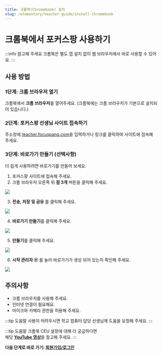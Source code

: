 ```yaml
---
title: 크롬북(Chromebook) 설치
slug: /elementary/teacher-guide/install-chromebook
---
```



# 크롬북에서 포커스팡 사용하기

:::info 참고해 주세요
크롬북은 별도 앱 설치 없이 웹 브라우저에서 바로 사용할 수 있어요.
:::

## 사용 방법

### 1단계: 크롬 브라우저 열기

크롬북에서 **크롬 브라우저**를 열어주세요. (크롬북에는 크롬 브라우저가 기본으로 설치되어 있습니다.)

### 2단계: 포커스팡 선생님 사이트 접속하기

주소창에 [teacher.focuspang.com](https://teacher.focuspang.com)을 입력하거나 링크를 클릭하여 사이트에 접속해 주세요.

### 3단계: 바로가기 만들기 (선택사항)

더 쉽게 사용하려면 바로가기를 만들어 보세요.

1. 포커스팡 사이트에 접속해 주세요.
2. 크롬 브라우저 오른쪽 위 **점 3개** 버튼을 클릭해 주세요.

<Image src="/img/kr/elementary/teacher/00-01.png" size="lg" />

3. **전송, 저장 및 공유** 를 클릭해 주세요.

<Image src="/img/kr/elementary/teacher/00-02.png" size="lg" />

4. **바로가기 만들기**를 클릭해 주세요.

<Image src="/img/kr/elementary/teacher/00-03.png" size="lg" />

5. **만들기**를 클릭해 주세요.

<Image src="/img/kr/elementary/teacher/00-04.png" size="lg" />

6. **시작 관리자 ⦿** 를 눌러 바로가기가 생성 되어 있는지 확인해 주세요.

<Image src="/img/kr/elementary/teacher/00-05.png" size="lg" />

## 주의사항

- 크롬 브라우저를 사용해 주세요.
- 인터넷 연결이 필요해요.
- 마이크와 카메라 권한을 허용해 주세요.

:::tip 도움말
사용이 어려우시면 학교 컴퓨터 담당 선생님께 도움을 요청해 주세요.
:::

:::tip 도움말
크롬북 CEU 설정에 대해 더 궁금하다면  
해당 [**YouTube 영상**](https://www.youtube.com/watch?v=CLqLSEOcGyE&t=1247s)을 참고해 주세요.
:::

**다음 단계로 바로 가기: [회원가입/로그인](/docs/elementary/teacher-guide/login)**

